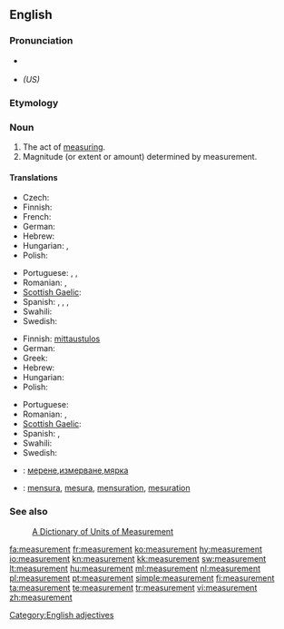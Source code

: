 {{wikipedia|dab=Measurement}}
==English==

===Pronunciation===
* {{a|US}} {{IPA|/ˈmɛʒərmənt/}}
* {{SAMPA|/"mEZ@rm@nt/}} ''(US)''

===Etymology===
{{suffix|measure|ment}}

===Noun===
{{en-noun}}

# The act of [[measure|measuring]].
# Magnitude (or extent or amount) determined by measurement.

====Translations====
{{trans-top|act of measuring}}
* Czech: {{t-|cs|měření|n}}
* Finnish: {{t-|fi|mittaus}}
* French: {{t+|fr|mesure|f}}
* German: {{t+|de|Messung|f}}
* Hebrew: {{t|he|מדידה|tr=medida}}
* Hungarian: {{t+|hu|mérés}}, {{t|hu|megmérés}}
* Polish: {{t+|pl|pomiar|m}}
{{trans-mid}}
* Portuguese: {{t+|pt|medida|f}}, {{t+|pt|medição|f}}, {{t+|pt|mensuração|f}}
* Romanian: {{t|ro|măsurare|f}}, {{t|ro|măsurătoare}}
* [[Scottish Gaelic]]: {{t-|gd|tomhas|m|xs=Scottish Gaelic}}
* Spanish: {{t+|es|medida}},  {{t-|es|medición|m}},  {{t-|es|medidas|f|p}},  {{t-|es|mediciones|m|p}}
* Swahili: {{t+|sw|kipimo|xs=Swahili}}
* Swedish: {{t+|sv|mätning|c}}
{{trans-bottom}}

{{trans-top|magnitude determined by measuring}}
* Finnish: [[mittaustulos]]
* German: {{t+|de|Maß}}
* Greek: {{t|el|διαστάσεις|f|p|tr=δiastásis}}
* Hebrew: {{t|he|מדידה|tr=medida}}
* Hungarian: {{t+|hu|méret}}
* Polish: {{t+|pl|wielkość|f}}
{{trans-mid}}
* Portuguese: {{t+|pt|medida}}
* Romanian: {{t|ro|măsură|f}}, {{t|ro|mărime|f}}
* [[Scottish Gaelic]]: {{t-|gd|tomhas|m|xs=Scottish Gaelic}}
* Spanish: {{t+|es|medida}},  {{t-|es|medidas|f|p}}
* Swahili: {{t+|sw|kipimo|xs=Swahili}}
* Swedish: {{t+|sv|mått|n}}
{{trans-bottom}}

{{checktrans-top}}
* {{ttbc|bg}}: [[мерене]],[[измерване]],[[мярка]]
* {{ttbc|Interlingua}}: [[mensura]], [[mesura]], [[mensuration]], [[mesuration]]
{{trans-bottom}}

===See also===
: [http://www.unc.edu/~rowlett/units/  A Dictionary of Units of Measurement]

[[Category:English adjectives]]

[[fa:measurement]]
[[fr:measurement]]
[[ko:measurement]]
[[hy:measurement]]
[[io:measurement]]
[[kn:measurement]]
[[kk:measurement]]
[[sw:measurement]]
[[lt:measurement]]
[[hu:measurement]]
[[ml:measurement]]
[[nl:measurement]]
[[pl:measurement]]
[[pt:measurement]]
[[simple:measurement]]
[[fi:measurement]]
[[ta:measurement]]
[[te:measurement]]
[[tr:measurement]]
[[vi:measurement]]
[[zh:measurement]]